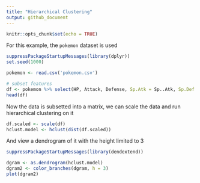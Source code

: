 ```yaml
---
title: "Hierarchical Clustering"
output: github_document
---
```


```r
knitr::opts_chunk$set(echo = TRUE)
```

For this example, the `pokemon` dataset is used

```r
suppressPackageStartupMessages(library(dplyr))
set.seed(1000)

pokemon <- read.csv('pokemon.csv')

# subset features
df <- pokemon %>% select(HP, Attack, Defense, Sp.Atk = Sp..Atk, Sp.Def = Sp..Def, Speed)
head(df)
```

Now the data is subsetted into a matrix, we can scale the data and run hierarchical clustering on it

```r
df.scaled <- scale(df)
hclust.model <- hclust(dist(df.scaled))
```

And view a dendrogram of it with the height limited to 3

```r
suppressPackageStartupMessages(library(dendextend))

dgram <- as.dendrogram(hclust.model)
dgram2 <- color_branches(dgram, h = 3)
plot(dgram2)
```

